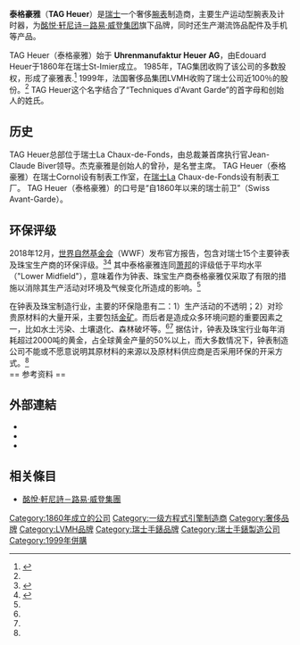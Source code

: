 {{Infobox company
|name             = 泰格豪雅
|logo             = TAG_HEUER_logo.svg
|type             = [[酩悦·轩尼诗－路易·威登集团|酩悦·轩尼诗－路易·威登集团]]品牌
|foundation       = 1860年
|location_city    = [[拉紹德封|拉紹德封]]
|location_country = {{CHE}}[[納沙泰爾州|納沙泰爾州]]
|location         = <!--modifies "Headquarters" entry-->
|locations        = <!--# of locations-->
|key_people       = Frédéric Arnault, CEO
|area_served      =
|industry         = 報時
|products         = [[腕表|腕表]]
|services         =
|revenue          =
|operating_income =
|net_income       =
|num_employees    =
|parent           = [[酩悦·轩尼诗－路易·威登集团|酩悦·轩尼诗－路易·威登集团]]
|divisions        =
|subsid           =
|slogan           = Swiss Avant-Garde since 1860
|homepage         = [http://www.tagheuer.cn/ TAGHeuer.cn]
|dissolved        =
|footnotes        =
|intl             = <!--Enter ''yes'' to change labels to international instead of US terminology-->
}}
'''泰格豪雅'''（'''TAG Heuer'''）是[[瑞士|瑞士]]一个奢侈[[腕表|腕表]]制造商，主要生产运动型腕表及计时器，为[[酩悦·轩尼诗－路易·威登集团|酩悦·轩尼诗－路易·威登集团]]旗下品牌，同时还生产潮流饰品配件及手机等产品。

TAG Heuer（泰格豪雅）始于 '''Uhrenmanufaktur Heuer AG'''，由Edouard Heuer于1860年在瑞士St-Imier成立。 1985年，TAG集团收购了该公司的多数股权，形成了豪雅表.<ref name=":0">{{Cite web|url=https://www.referenceforbusiness.com/history2/92/TAG-Heuer-S-A.html|title=TAG Heuer S.A. - Company Profile, Information, Business Description, History, Background Information on TAG Heuer S.A.|accessdate=2018-11-13|work=www.referenceforbusiness.com|archive-date=2018-11-14|archive-url=https://web.archive.org/web/20181114060222/https://www.referenceforbusiness.com/history2/92/TAG-Heuer-S-A.html|dead-url=no}}</ref> 1999年，法国奢侈品集团LVMH收购了瑞士公司近100％的股份。<ref name=":0" /> TAG Heuer这个名字结合了“Techniques d'Avant Garde”的首字母和创始人的姓氏。

== 历史 ==
TAG Heuer总部位于瑞士La Chaux-de-Fonds，由总裁兼首席执行官Jean-Claude Biver领导。杰克豪雅是创始人的曾孙，是名誉主席。 TAG Heuer（泰格豪雅）在瑞士Cornol设有制表工作室，在[[瑞士|瑞士]]La Chaux-de-Fonds设有制表工厂。 TAG Heuer（泰格豪雅）的口号是“自1860年以来的瑞士前卫”（Swiss Avant-Garde）。

== 环保评级 ==
2018年12月，[[世界自然基金会|世界自然基金会]]（WWF）发布官方报告，包含对瑞士15个主要钟表及珠宝生产商的环保评级。<ref name=":442">{{Cite web|url=https://www.wwf.ch/sites/default/files/doc-2018-12/2018_12_07_WWF%20Watch%20and%20Jewellery%20Report%202018_final_e_0.pdf|title=Environmental rating and industry report 2018|last=|first=|date=|website=World Wide Fund for Nature|archive-url=https://web.archive.org/web/20190120043234/https://www.wwf.ch/sites/default/files/doc-2018-12/2018_12_07_WWF%20Watch%20and%20Jewellery%20Report%202018_final_e_0.pdf|archive-date=2019-01-20|dead-url=no|access-date=2019-01-19}}</ref><ref name=":452">{{Cite web|url=https://www.swissinfo.ch/eng/politics/benchmark-report_swiss-luxury-watches-fail-to-meet-environmental-standards/44628536|title=Swiss luxury watches fail to meet environmental standards|last=swissinfo.ch|first=S. W. I.|last2=Corporation|first2=a branch of the Swiss Broadcasting|website=SWI swissinfo.ch|language=en|access-date=2019-01-19|archive-date=2019-01-20|archive-url=https://web.archive.org/web/20190120043225/https://www.swissinfo.ch/eng/politics/benchmark-report_swiss-luxury-watches-fail-to-meet-environmental-standards/44628536|dead-url=no}}</ref> 其中泰格豪雅连同[[蕭邦錶|萧邦]]的评级低于平均水平（"Lower Midfield"），意味着作为钟表、珠宝生产商泰格豪雅仅采取了有限的措施以消除其生产活动对环境及气候变化所造成的影响。<ref name=":442" />

在钟表及珠宝制造行业，主要的环保隐患有二：1）生产活动的不透明；2）对珍贵原材料的大量开采，主要包括[[金|金矿]]。而后者是造成众多环境问题的重要因素之一，比如水土污染、土壤退化、森林破坏等。<ref name=":442" /><ref name=":452" /> 据估计，钟表及珠宝行业每年消耗超过2000吨的黄金，占全球黄金产量的50%以上，而大多数情况下，钟表制造公司不能或不愿意说明其原材料的来源以及原材料供应商是否采用环保的开采方式。<ref name=":442" />
<br />
== 参考资料 ==
{{reflist|2}}

== 外部連結 ==
{{Commonscat|TAG Heuer}}
*{{Official|http://www.tagheuer.cn}}
*{{facebook|TAG-Heuer}}
*{{instagram|tagheuer}}

== 相关條目 ==
*[[酩悅·軒尼詩－路易·威登集團|酩悅·軒尼詩－路易·威登集團]]

{{LVMH}}

{{Authority control}}
{{DEFAULTSORT:Tag Heuer}}
[[Category:1860年成立的公司|Category:1860年成立的公司]]
[[Category:一级方程式引擎制造商|Category:一级方程式引擎制造商]]
[[Category:奢侈品牌|Category:奢侈品牌]]
[[Category:LVMH品牌|Category:LVMH品牌]]
[[Category:瑞士手錶品牌|Category:瑞士手錶品牌]]
[[Category:瑞士手錶製造公司|Category:瑞士手錶製造公司]]
[[Category:1999年併購|Category:1999年併購]]